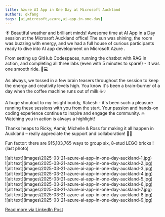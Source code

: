 ```yaml
---
title: Azure AI App in One Day at Microsoft Auckland
authors: qkfang
tags: [ai,microsoft,azure,ai-app-in-one-day]
---
```



☀️ Beautiful weather and brilliant minds! Awesome time at AI App in a Day session at the Microsoft Auckland office! The sun was shining, the room was buzzing with energy, and we had a full house of curious participants ready to dive into AI app development on Microsoft Azure .

From setting up GitHub Codespaces, running the chatbot with RAG in action, and completing all three labs (even with 5 minutes to spare!) - It was one smooth ride. 🧠💻

As always, we tossed in a few brain teasers throughout the session to keep the energy and creativity levels high. You know it's been a brain-burner of a day when the coffee machine runs out of milk ☕💡

A huge shoutout to my Insight buddy, Rakesh - it's been such a pleasure running these sessions with you from the start. Your passion and hands-on coding experience continue to inspire and engage the community. 🔥 Watching you in action is always a highlight!

Thanks heaps to Ricky, Aamir, Michelle & Ross for making it all happen in Auckland – really appreciate the support and collaboration! 🙏👏

Fun factor: there are 915,103,765 ways to group six, 8-stud LEGO bricks ! (last photo)

<div className="img-grid">
  <div className="img-item">
    ![alt text](images\2025-03-21-azure-ai-app-in-one-day-auckland-1.jpg)
  </div>
  <div className="img-item">
    ![alt text](images\2025-03-21-azure-ai-app-in-one-day-auckland-2.jpg)
  </div>
  <div className="img-item">
    ![alt text](images\2025-03-21-azure-ai-app-in-one-day-auckland-3.jpg)
  </div>
  <div className="img-item">
    ![alt text](images\2025-03-21-azure-ai-app-in-one-day-auckland-4.jpg)
  </div>
  <div className="img-item">
    ![alt text](images\2025-03-21-azure-ai-app-in-one-day-auckland-5.jpg)
  </div>
  <div className="img-item">
    ![alt text](images\2025-03-21-azure-ai-app-in-one-day-auckland-6.jpg)
  </div>
  <div className="img-item">
    ![alt text](images\2025-03-21-azure-ai-app-in-one-day-auckland-7.jpg)
  </div>
  <div className="img-item">
    ![alt text](images\2025-03-21-azure-ai-app-in-one-day-auckland-8.jpg)
  </div>
  <div className="img-item">
    ![alt text](images\2025-03-21-azure-ai-app-in-one-day-auckland-9.jpg)
  </div>
</div>

<a href="https://www.linkedin.com/posts/qkfang_auckland-github-codespaces-activity-7308978687129829377-iTzS" target="_blank">Read more via LinkedIn Post</a>